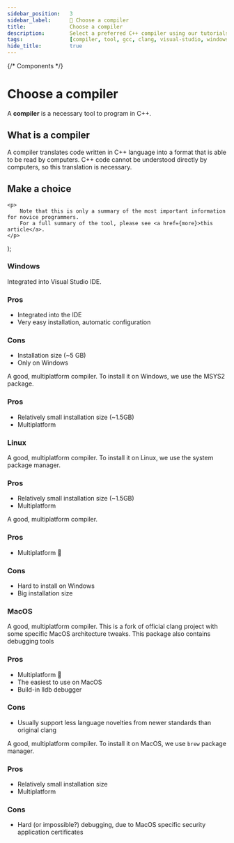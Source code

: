 ```yaml
---
sidebar_position:	3
sidebar_label:		🎯 Choose a compiler
title: 				Choose a compiler
description:		Select a preferred C++ compiler using our tutorials.
tags:				[compiler, tool, gcc, clang, visual-studio, windows, linux]
hide_title:			true
---
```


{/* Components */}

# Choose a compiler

A **compiler** is a necessary tool to program in C++.

## What is a compiler

A compiler translates code written in C++ language into a format that is able to be read by computers.
C++ code cannot be understood directly by computers, so this translation is necessary.

## Make a choice

	<p>
		Note that this is only a summary of the most important information for novice programmers.
		For a full summary of the tool, please see <a href={more}>this article</a>.
	</p>
);

### Windows

<ToolCard toolId="msvc" setupLink="../standalone/editors/vs2022/setup">
	Integrated into Visual Studio IDE.
	<ToolCard.Details>
		<h3>Pros</h3>
		<ul>
			<li>Integrated into the IDE</li>
			<li>Very easy installation, automatic configuration</li>
		</ul>
		<h3>Cons</h3>
		<ul>
			<li>Installation size (~5 GB)</li>
			<li>Only on Windows</li>
		</ul>
		<MoreInfoNotice more="../standalone/compilers/msvc-summary"/>
	</ToolCard.Details>
</ToolCard>
<ToolCard toolId="gcc" setupLink="../standalone/compilers/setup-gcc-windows">
	A good, multiplatform compiler. To install it on Windows, we use
	the MSYS2 package.
	<ToolCard.Details>
		<h3>Pros</h3>
		<ul>
			<li>Relatively small installation size (~1.5GB)</li>
			<li>Multiplatform</li>
		</ul>
		<MoreInfoNotice more="../standalone/compilers/gcc-summary"/>
	</ToolCard.Details>
</ToolCard>

### Linux

<ToolCard toolId="gcc" setupLink="../standalone/compilers/setup-gcc-linux">
	A good, multiplatform compiler. To install it on Linux, we use
	the system package manager.
	<ToolCard.Details>
		<h3>Pros</h3>
		<ul>
			<li>Relatively small installation size (~1.5GB)</li>
			<li>Multiplatform</li>
		</ul>
		<MoreInfoNotice more="../standalone/compilers/gcc-summary"/>
	</ToolCard.Details>
</ToolCard>
<ToolCard toolId="clang" setupLink="../standalone/compilers/setup-clang-linux">
	A good, multiplatform compiler.
	<ToolCard.Details>
		<h3>Pros</h3>
		<ul>
			<li>Multiplatform 🤔</li>
		</ul>
		<h3>Cons</h3>
		<ul>
			<li>Hard to install on Windows</li>
			<li>Big installation size</li>
		</ul>
		<MoreInfoNotice more="../standalone/compilers/clang-summary"/>
	</ToolCard.Details>
</ToolCard>

### MacOS

<ToolCard toolId="clang" setupLink="../standalone/compilers/setup-clang-macos">
	A good, multiplatform compiler. This is a fork of official clang project with some specific MacOS architecture tweaks. This package also contains debugging tools
	<ToolCard.Details>
		<h3>Pros</h3>
		<ul>
			<li>Multiplatform 🤔</li>
			<li>The easiest to use on MacOS</li>
			<li>Build-in lldb debugger</li>
		</ul>
		<h3>Cons</h3>
		<ul>
			<li>Usually support less language novelties from newer standards than original clang</li>
		</ul>
		<MoreInfoNotice more="../standalone/compilers/clang-summary"/>
	</ToolCard.Details>
</ToolCard>
<ToolCard toolId="gcc" setupLink="../standalone/compilers/setup-gcc-macos">
	A good, multiplatform compiler. To install it on MacOS, we use <code>brew</code> package manager.
	<ToolCard.Details>
		<h3>Pros</h3>
		<ul>
			<li>Relatively small installation size</li>
			<li>Multiplatform</li>
		</ul>
		<h3>Cons</h3>
		<ul>
			<li>Hard (or impossible?) debugging, due to MacOS specific security application certificates</li>
		</ul>
		<MoreInfoNotice more="../standalone/compilers/gcc-summary"/>
	</ToolCard.Details>
</ToolCard>
